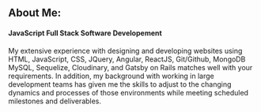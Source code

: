 ## About Me:

#### JavaScript Full Stack Software Developement


My extensive experience with designing and developing websites using HTML, JavaScript, CSS, JQuery, Angular, ReactJS, Git/Github, MongoDB
MySQL, Sequelize, Cloudinary, and Gatsby on Rails matches well with your requirements. 
In addition, my background with working in large development teams has given me the skills to adjust to the changing 
dynamics and processes of those environments while meeting scheduled milestones and deliverables. 